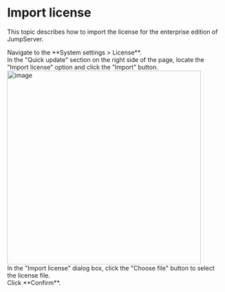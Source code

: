 # Import license <Icon name="xpack-lg" />

This topic describes how to import the license for the enterprise edition of JumpServer.

<Steps>

<div>
<Nav name="system-settings" />
</div>

<div>
Navigate to the **System settings > License**.
</div>

<div>
In the "Quick update" section on the right side of the page, locate the "Import license" option and click the "Import" button.
<img src="/images/docs/admin-guides/system-settings/license/import-license.png" alt="image" width="450"/>
</div>

<div>
In the "Import license" dialog box, click the "Choose file" button to select the license file.
</div>

<div>
Click **Confirm**.
</div>

</Steps>